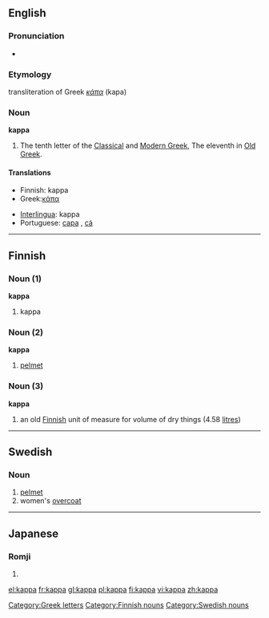 {{letter_disp2|iota|[[image:Greek_uc_kappa.png|39px]][[image:Greek_lc_kappa1.png|28px]][[image:Greek_lc_kappa2.png|24px]] |lambda|κάπα|Κ|κ}}
==English==

===Pronunciation===
*{{audio|en-us-kappa.ogg|Audio (US)}}

===Etymology===
transliteration of Greek ''[[κάπα]]'' (kapa)

===Noun===
'''kappa'''

# The tenth letter of the [[w:Classical Greek|Classical]] and [[w:Modern Greek|Modern Greek]], The eleventh in [[w:Old Greek|Old Greek]].

====Translations====
{{top}}
*Finnish: kappa
*Greek:[[κάπα]] {{n}}
{{mid}}
*[[Interlingua]]: kappa
*Portuguese: [[capa]] {{m}}, [[cá]] {{m}}
{{bottom}}

----

==Finnish==

{{rfc|incorrect noun headings}}

===Noun (1)===
'''kappa'''

#kappa

===Noun (2)===
'''kappa'''

#[[pelmet]]

===Noun (3)===
'''kappa'''

#an old [[Finnish]] unit of measure for volume of dry things (4.58 [[litre]]s)

----

==Swedish==

===Noun===
{{sv-noun-reg-or|kapp}}

#[[pelmet]]
#women's [[overcoat]]

----

==Japanese==
{{wikipedia|kappa (mythical creature)}}

===Romji===
{{romaji|かっぱ}}

# {{japdef|かっぱ|A river dwelling monster from Japanese [[folklore]]}}

[[Category:Greek letters]]
[[Category:Finnish nouns]]
[[Category:Swedish nouns]]

[[el:kappa]]
[[fr:kappa]]
[[gl:kappa]]
[[pl:kappa]]
[[fi:kappa]]
[[vi:kappa]]
[[zh:kappa]]